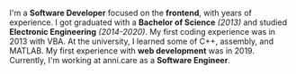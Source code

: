 I'm a **Software Developer** focused on the **frontend**, with <Age date='2019-12-01T00:00:00.000Z' /> years of experience. I got graduated with a **Bachelor of Science** _(2013)_ and studied **Electronic Engineering** _(2014-2020)_. My first coding experience was in 2013 with VBA. At the university, I learned some of C++, assembly, and MATLAB. My first experience with **web development** was in 2019. Currently, I'm working at <Link color='pink.400' isExternal href='https://anni.care'>anni.care</Link> as a **Software Engineer**.
